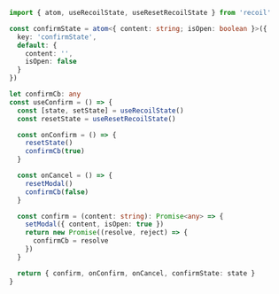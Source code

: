 ```typescript title="services/store/index.ts"
import { atom, useRecoilState, useResetRecoilState } from 'recoil'

const confirmState = atom<{ content: string; isOpen: boolean }>({
  key: 'confirmState',
  default: {
    content: '',
    isOpen: false
  }
})
```

```typescript title="services/hooks/index.tsx"
let confirmCb: any
const useConfirm = () => {
  const [state, setState] = useRecoilState()
  const resetState = useResetRecoilState()

  const onConfirm = () => {
    resetState()
    confirmCb(true)
  }

  const onCancel = () => {
    resetModal()
    confirmCb(false)
  }

  const confirm = (content: string): Promise<any> => {
    setModal({ content, isOpen: true })
    return new Promise((resolve, reject) => {
      confirmCb = resolve
    })
  }

  return { confirm, onConfirm, onCancel, confirmState: state }
}
```
